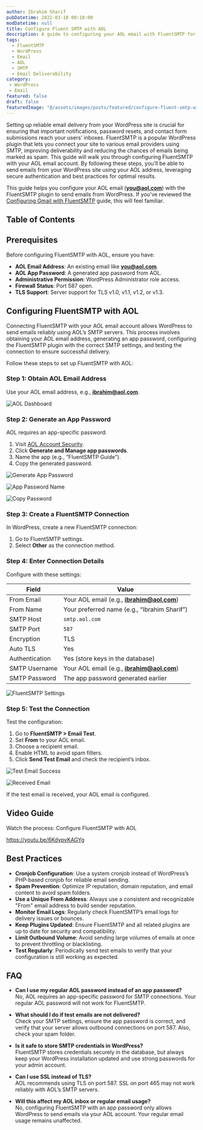 ```yaml
---
author: Ibrahim Sharif
pubDatetime: 2022-03-10 00:10:00
modDatetime: null
title: Configure Fluent SMTP with AOL
description: A guide to configuring your AOL email with FluentSMTP for WordPress email delivery.
tags:
  - FluentSMTP
  - WordPress
  - Email
  - AOL
  - SMTP
  - Email Deliverability
category: 
 - WordPress
 - Email
featured: false
draft: false
featuredImage: "@/assets/images/posts/featured/configure-fluent-smtp-with-aol.jpg"
---
```


Setting up reliable email delivery from your WordPress site is crucial for ensuring that important notifications, password resets, and contact form submissions reach your users’ inboxes. FluentSMTP is a popular WordPress plugin that lets you connect your site to various email providers using SMTP, improving deliverability and reducing the chances of emails being marked as spam. This guide will walk you through configuring FluentSMTP with your AOL email account. By following these steps, you’ll be able to send emails from your WordPress site using your AOL address, leveraging secure authentication and best practices for optimal results.

This guide helps you configure your AOL email (**you@aol.com**) with the FluentSMTP plugin to send emails from WordPress. If you’ve reviewed the [Configuring Gmail with FluentSMTP](../configure-gmail-with-fluent-smtp/) guide, this will feel familiar.

## Table of Contents

## Prerequisites

Before configuring FluentSMTP with AOL, ensure you have:

- **AOL Email Address**: An existing email like **you@aol.com**.
- **AOL App Password**: A generated app password from AOL.
- **Administrative Permission**: WordPress Administrator role access.
- **Firewall Status**: Port 587 open.
- **TLS Support**: Server support for TLS v1.0, v1.1, v1.2, or v1.3.

## Configuring FluentSMTP with AOL

Connecting FluentSMTP with your AOL email account allows WordPress to send emails reliably using AOL’s SMTP servers. This process involves obtaining your AOL email address, generating an app password, configuring the FluentSMTP plugin with the correct SMTP settings, and testing the connection to ensure successful delivery.

Follow these steps to set up FluentSMTP with AOL:

### Step 1: Obtain AOL Email Address

Use your AOL email address, e.g., **ibrahim@aol.com**.

![AOL Dashboard](@/assets/images/posts/fluentsmtp/fluent_smtp_aol_dashboard.png)

### Step 2: Generate an App Password

AOL requires an app-specific password:

1. Visit [AOL Account Security](https://login.aol.com/account/security?lang=en-US).
2. Click **Generate and Manage app passwords**.
3. Name the app (e.g., “FluentSMTP Guide”).
4. Copy the generated password.

![Generate App Password](@/assets/images/posts/fluentsmtp/fluent_smtp_aol_generate_app_password.png)

![App Password Name](@/assets/images/posts/fluentsmtp/fluent_smtp_aol_generate_app_password_name.png)

![Copy Password](@/assets/images/posts/fluentsmtp/fluent_smtp_generate_app_password_key.png)

### Step 3: Create a FluentSMTP Connection

In WordPress, create a new FluentSMTP connection:

1. Go to FluentSMTP settings.
2. Select **Other** as the connection method.

### Step 4: Enter Connection Details

Configure with these settings:

| Field             | Value                                   |
|-------------------|-----------------------------------------|
| From Email        | Your AOL email (e.g., **ibrahim@aol.com**) |
| From Name         | Your preferred name (e.g., “Ibrahim Sharif”) |
| SMTP Host         | `smtp.aol.com`                         |
| SMTP Port         | `587`                                  |
| Encryption        | TLS                                    |
| Auto TLS          | Yes                                    |
| Authentication    | Yes (store keys in the database)       |
| SMTP Username     | Your AOL email (e.g., **ibrahim@aol.com**) |
| SMTP Password     | The app password generated earlier      |

![FluentSMTP Settings](@/assets/images/posts/fluentsmtp/fluent_smtp_aol_settings.png)

### Step 5: Test the Connection

Test the configuration:

1. Go to **FluentSMTP > Email Test**.
2. Set **From** to your AOL email.
3. Choose a recipient email.
4. Enable HTML to avoid spam filters.
5. Click **Send Test Email** and check the recipient’s inbox.

![Test Email Success](@/assets/images/posts/fluentsmtp/fluent_smtp_gmail_test_sent_success.png)

![Received Email](@/assets/images/posts/fluentsmtp/fluent_smtp_aol_received.png)

If the test email is received, your AOL email is configured.

## Video Guide

Watch the process: Configure FluentSMTP with AOL

https://youtu.be/6KdypvKAGYg

## Best Practices

- **Cronjob Configuration**: Use a system cronjob instead of WordPress’s PHP-based cronjob for reliable email sending.
- **Spam Prevention**: Optimize IP reputation, domain reputation, and email content to avoid spam folders.
- **Use a Unique From Address**: Always use a consistent and recognizable "From" email address to build sender reputation.
- **Monitor Email Logs**: Regularly check FluentSMTP’s email logs for delivery issues or bounces.
- **Keep Plugins Updated**: Ensure FluentSMTP and all related plugins are up to date for security and compatibility.
- **Limit Outbound Volume**: Avoid sending large volumes of emails at once to prevent throttling or blacklisting.
- **Test Regularly**: Periodically send test emails to verify that your configuration is still working as expected.

## FAQ

- **Can I use my regular AOL password instead of an app password?**  
  No, AOL requires an app-specific password for SMTP connections. Your regular AOL password will not work for FluentSMTP.

- **What should I do if test emails are not delivered?**  
  Check your SMTP settings, ensure the app password is correct, and verify that your server allows outbound connections on port 587. Also, check your spam folder.

- **Is it safe to store SMTP credentials in WordPress?**  
  FluentSMTP stores credentials securely in the database, but always keep your WordPress installation updated and use strong passwords for your admin account.

- **Can I use SSL instead of TLS?**  
  AOL recommends using TLS on port 587. SSL on port 465 may not work reliably with AOL’s SMTP servers.

- **Will this affect my AOL inbox or regular email usage?**  
  No, configuring FluentSMTP with an app password only allows WordPress to send emails via your AOL account. Your regular email usage remains unaffected.